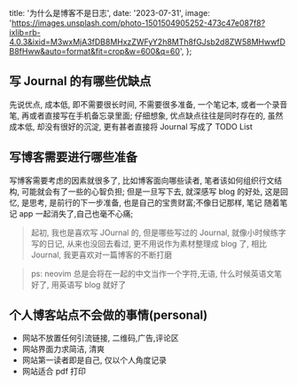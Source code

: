   title: '为什么是博客不是日志',
  date: '2023-07-31',
  image:
    'https://images.unsplash.com/photo-1501504905252-473c47e087f8?ixlib=rb-4.0.3&ixid=M3wxMjA3fDB8MHxzZWFyY2h8MTh8fGJsb2d8ZW58MHwwfDB8fHww&auto=format&fit=crop&w=600&q=60',
};

## 写 Journal 的有哪些优缺点

先说优点, 成本低, 即不需要很长时间, 不需要很多准备, 一个笔记本, 或者一个录音笔, 再或者直接写在手机备忘录里面; 仔细想象, 优点缺点往往是同时存在的, 虽然成本低, 却没有很好的沉淀, 更有甚者直接将 Journal 写成了 TODO List

## 写博客需要进行哪些准备

写博客需要考虑的因素就很多了, 比如博客面向哪些读者, 笔者该如何组织行文结构, 可能就会有了一些的心智负担; 但是一旦写下去, 就深感写 blog 的好处, 这是回忆, 是思考, 是前行的下一步准备, 也是自己的宝贵财富;不像日记那样, 笔记 随着笔记 app 一起消失了,自己也毫不心痛;

> 起初, 我也是喜欢写 JOurnal 的, 但是哪些写过的 Journal, 就像小时候练字写的日记, 从来也没回去看过, 更不用说作为素材整理成 blog 了, 相比 Journal, 我更喜欢对一篇博客的不断打磨

> ps: neovim 总是会将在一起的中文当作一个字符,无语, 什么时候英语文笔好了, 用英语写 blog 就好了

<div className="print:hidden">

## 个人博客站点不会做的事情(personal)

- 网站不放置任何引流链接, 二维码,广告,评论区
- 网站界面力求简洁, 清爽
- 网站第一读者即是自己, 仅以个人角度记录
- 网站适合 pdf 打印

</div>
